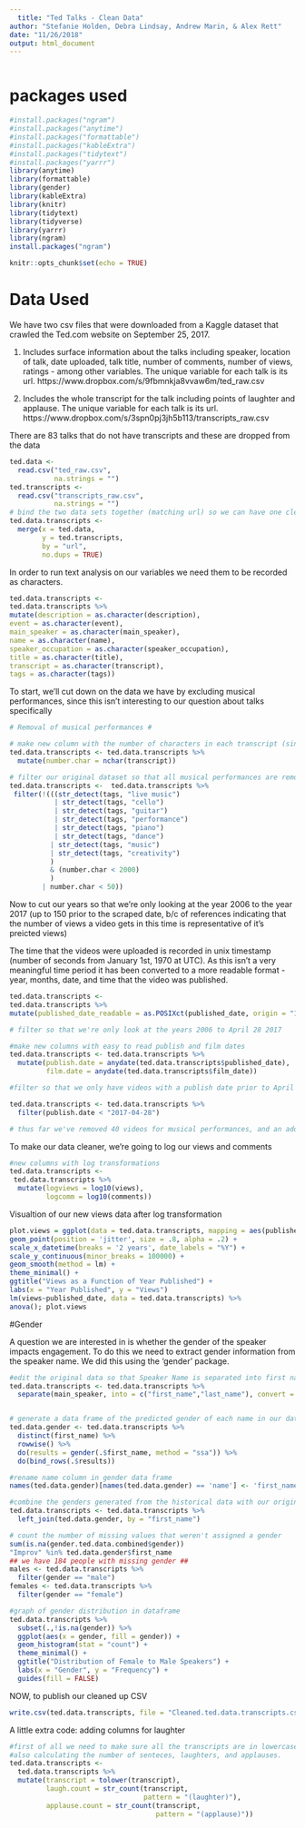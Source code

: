 ```yaml
---
  title: "Ted Talks - Clean Data"
author: "Stefanie Holden, Debra Lindsay, Andrew Marin, & Alex Rett"
date: "11/26/2018"
output: html_document
---
```

  
  ```r
```
# packages used 
```r

#install.packages("ngram")
#install.packages("anytime")
#install.packages("formattable")
#install.packages("kableExtra")
#install.packages("tidytext")
#install.packages("yarrr")
library(anytime)
library(formattable) 
library(gender)
library(kableExtra) 
library(knitr) 
library(tidytext)
library(tidyverse) 
library(yarrr)
library(ngram)
install.packages("ngram")
```

```r
knitr::opts_chunk$set(echo = TRUE)
```

# Data Used 

We have two csv files that were downloaded from a Kaggle dataset that crawled the Ted.com website on September 25, 2017.

1. Includes surface information about the talks including speaker, location of talk, date uploaded, talk title, number of comments, number of views, ratings - among other variables. The unique variable for each talk is its url.
https://www.dropbox.com/s/9fbmnkja8vvaw6m/ted_raw.csv

2. Includes the whole transcript for the talk including points of laughter and applause. The unique variable for each talk is its url.
https://www.dropbox.com/s/3spn0pj3jh5b113/transcripts_raw.csv

There are 83 talks that do not have transcripts and these are dropped from the data

```r
ted.data <- 
  read.csv("ted_raw.csv",
           na.strings = "")
ted.transcripts <- 
  read.csv("transcripts_raw.csv",
           na.strings = "")
# bind the two data sets together (matching url) so we can have one clean data set
ted.data.transcripts <-
  merge(x = ted.data,
        y = ted.transcripts,
        by = "url",
        no.dups = TRUE)
```

In order to run text analysis on our variables we need them to be recorded as characters.

```r
ted.data.transcripts <-
ted.data.transcripts %>% 
mutate(description = as.character(description),
event = as.character(event),
main_speaker = as.character(main_speaker),
name = as.character(name),
speaker_occupation = as.character(speaker_occupation),
title = as.character(title),
transcript = as.character(transcript),
tags = as.character(tags))
```

To start, we'll cut down on the data we have by excluding musical performances, since this isn't interesting to our question about talks specifically

```r
# Removal of musical performances #

# make new column with the number of characters in each transcript (since musical perofrmances have low counts)
ted.data.transcripts <- ted.data.transcripts %>%
  mutate(number.char = nchar(transcript))

# filter our original dataset so that all musical performances are removed (removes 40)
ted.data.transcripts <-  ted.data.transcripts %>%
 filter(!(((str_detect(tags, "live music") 
           | str_detect(tags, "cello") 
           | str_detect(tags, "guitar") 
           | str_detect(tags, "performance") 
           | str_detect(tags, "piano")
           | str_detect(tags, "dance")
          | str_detect(tags, "music")
          | str_detect(tags, "creativity") 
          ) 
          & (number.char < 2000)
          )
        | number.char < 50))


```



Now to cut our years so that we're only looking at the year 2006 to the year 2017 (up to 150 prior to the scraped date, b/c of references indicating that the number of views a video gets in this time is representative of it's preicted views)


The time that the videos were uploaded is recorded in unix timestamp (number of seconds from January 1st, 1970 at UTC). 
As this isn't a very meaningful time period it has been converted to a more readable format - year, months, date, and time that the video was published.

```r
ted.data.transcripts <-
ted.data.transcripts %>% 
mutate(published_date_readable = as.POSIXct(published_date, origin = "1970-01-01"))
```


```r
# filter so that we're only look at the years 2006 to April 28 2017

#make new columns with easy to read publish and film dates
ted.data.transcripts <- ted.data.transcripts %>%
  mutate(publish.date = anydate(ted.data.transcripts$published_date), 
         film.date = anydate(ted.data.transcripts$film_date))

#filter so that we only have videos with a publish date prior to April 28, 2017

ted.data.transcripts <- ted.data.transcripts %>%
  filter(publish.date < "2017-04-28")

# thus far we've removed 40 videos for musical performances, and an additional 109 for the date cutoff
```


To make our data cleaner, we're going to log our views and comments


```r
#new columns with log transformations
ted.data.transcripts <-
 ted.data.transcripts %>%
  mutate(logviews = log10(views),
         logcomm = log10(comments))
```

Visualtion of our new views data after log transformation

```r
plot.views = ggplot(data = ted.data.transcripts, mapping = aes(published_date_readable, logviews)) +
geom_point(position = 'jitter', size = .8, alpha = .2) +
scale_x_datetime(breaks = '2 years', date_labels = "%Y") +
scale_y_continuous(minor_breaks = 100000) +
geom_smooth(method = lm) +
theme_minimal() +
ggtitle("Views as a Function of Year Published") +
labs(x = "Year Published", y = "Views")
lm(views~published_date, data = ted.data.transcripts) %>% 
anova(); plot.views
```
 #Gender
  
  A question we are interested in is whether the gender of the speaker impacts engagement. To do this we need to extract gender information from the speaker name. We did this using the 'gender' package.

```r
#edit the original data so that Speaker Name is separated into first name and last name
ted.data.transcripts <- ted.data.transcripts %>%
  separate(main_speaker, into = c("first_name","last_name"), convert = T)


# generate a data frame of the predicted gender of each name in our dataset of TED names 
ted.data.gender <- ted.data.transcripts %>% 
  distinct(first_name) %>% 
  rowwise() %>% 
  do(results = gender(.$first_name, method = "ssa")) %>% 
  do(bind_rows(.$results))

#rename name column in gender data frame 
names(ted.data.gender)[names(ted.data.gender) == 'name'] <- 'first_name'

#combine the genders generated from the historical data with our original TED data
ted.data.transcripts <- ted.data.transcripts %>%
  left_join(ted.data.gender, by = "first_name")

# count the number of missing values that weren't assigned a gender
sum(is.na(gender.ted.data.combined$gender))
"Improv" %in% ted.data.gender$first_name
## we have 184 people with missing gender ## 
males <- ted.data.transcripts %>%
  filter(gender == "male")
females <- ted.data.transcripts %>%
  filter(gender == "female")

#graph of gender distribution in dataframe
ted.data.transcripts %>%
  subset(.,!is.na(gender)) %>%
  ggplot(aes(x = gender, fill = gender)) +
  geom_histogram(stat = "count") +
  theme_minimal() +
  ggtitle("Distribution of Female to Male Speakers") +
  labs(x = "Gender", y = "Frequency") +
  guides(fill = FALSE)
```


NOW, to publish our cleaned up CSV 

```r
write.csv(ted.data.transcripts, file = "Cleaned.ted.data.transcripts.csv")
```

A little extra code: adding columns for laughter 

```r
#first of all we need to make sure all the transcripts are in lowercase so we can work on them.
#also calculating the number of senteces, laughters, and applauses.
ted.data.transcripts <-
  ted.data.transcripts %>% 
  mutate(transcript = tolower(transcript),
         laugh.count = str_count(transcript,
                                 pattern = "(laughter)"),
         applause.count = str_count(transcript,
                                    pattern = "(applause)"))
```

